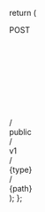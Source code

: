   return (
    <div class="flex w-full flex-col bg-background-light dark:bg-background-dark border-standard rounded-2xl p-1.5">
      <div class="flex items-center space-x-1.5">
        <div class="relative flex-1 flex gap-2 min-w-0 rounded-xl items-center cursor-pointer p-1.5 border-standard">
          <div class="rounded-lg font-bold px-1.5 py-0.5 text-sm leading-5 bg-blue-400/20 dark:bg-blue-400/20 text-blue-700 dark:text-blue-400">
            POST
          </div>
          <div class="flex items-center space-x-2 overflow-x-auto flex-1 no-scrollbar">
            <div class="group flex items-center flex-1 gap-0.5 font-mono">
              <div class="absolute right-0 p-2 bg-background-light dark:bg-background-dark rounded-lg hidden group-hover:block">
                <svg class="w-4 h-4 bg-gray-400 dark:bg-white/30"></svg>
              </div>
              <div class="text-sm text-gray-400">/</div>
              <div class="text-sm font-medium text-gray-800 dark:text-white min-w-max">
                public
              </div>
              <div class="text-sm text-gray-400">/</div>
              <div class="text-sm font-medium text-gray-800 dark:text-white min-w-max">
                v1
              </div>
              <div class="text-sm text-gray-400">/</div>
              <div class="text-sm font-medium text-gray-800 dark:text-white min-w-max">
                {type}
              </div>
              <div class="text-sm text-gray-400">/</div>
              <div class="text-sm font-medium text-gray-800 dark:text-white min-w-max">
                {path}
              </div>
            </div>
          </div>
        </div>
      </div>
    </div>
  );
};
